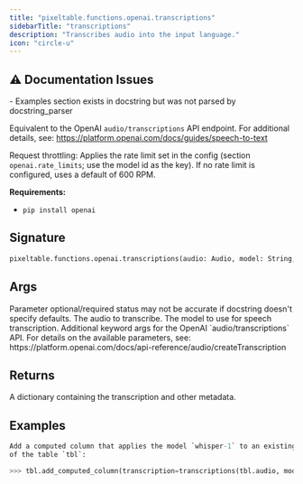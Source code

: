 ```yaml
---
title: "pixeltable.functions.openai.transcriptions"
sidebarTitle: "transcriptions"
description: "Transcribes audio into the input language."
icon: "circle-u"
---
```

## ⚠️ Documentation Issues

<Warning>
- Examples section exists in docstring but was not parsed by docstring_parser
</Warning>

Equivalent to the OpenAI `audio/transcriptions` API endpoint. For additional details, see: https://platform.openai.com/docs/guides/speech-to-text

Request throttling: Applies the rate limit set in the config (section `openai.rate_limits`; use the model id as the key). If no rate limit is configured, uses a default of 600 RPM.

**Requirements:**

- `pip install openai`


## Signature

```python
pixeltable.functions.openai.transcriptions(audio: Audio, model: String, model_kwargs: Optional[Json]) -> Json
```

## Args

<Note>
Parameter optional/required status may not be accurate if docstring doesn't specify defaults.
</Note>

<ParamField path="audio" type="Audio" required>
  The audio to transcribe.


</ParamField>

<ParamField path="model" type="String" required>
  The model to use for speech transcription.


</ParamField>

<ParamField path="model_kwargs" type="Optional[Json]" required>
  Additional keyword args for the OpenAI `audio/transcriptions` API. For details on the available parameters, see: https://platform.openai.com/docs/api-reference/audio/createTranscription


</ParamField>

## Returns

<ResponseField name="return" type="any" required>
  A dictionary containing the transcription and other metadata.


</ResponseField>

## Examples

```python
Add a computed column that applies the model `whisper-1` to an existing Pixeltable column `tbl.audio`
of the table `tbl`:

>>> tbl.add_computed_column(transcription=transcriptions(tbl.audio, model='whisper-1', language='en'))
```

